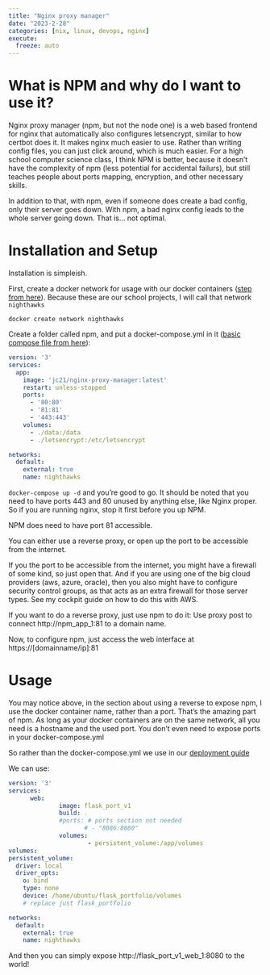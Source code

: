 ```yaml
---
title: "Nginx proxy manager"
date: "2023-2-28"
categories: [nix, linux, devops, nginx]
execute:
  freeze: auto
---
```


# What is NPM and why do I want to use it?

Nginx proxy manager (npm, but not the node one) is a web based frontend for nginx that automatically also configures letsencrypt, similar to how certbot does it. It makes nginx much easier to use. Rather than writing config files, you can just click around, which is much easier. For a high school computer science class, I think NPM is better, because it doesn't have the complexity of npm (less potential for accidental failurs), but still teaches people about ports mapping, encryption, and other necessary skills. 

In addition to that, with npm, even if someone does create a bad config, only their server goes down. With npm, a bad nginx config leads to the whole server going down. That is... not optimal.

# Installation and Setup

Installation is simpleish. 

First, create a docker network for usage with our docker containers ([step from here](https://nginxproxymanager.com/advanced-config/#best-practice-use-a-docker-network)). Because these are our school projects, I will call that network `nighthawks`

`docker create network nighthawks`


Create a folder called npm, and put a docker-compose.yml in it ([basic compose file from here](https://nginxproxymanager.com/guide/#quick-setup)):

```yaml
version: '3'
services:
  app:
    image: 'jc21/nginx-proxy-manager:latest'
    restart: unless-stopped
    ports:
      - '80:80'
      - '81:81'
      - '443:443'
    volumes:
      - ./data:/data
      - ./letsencrypt:/etc/letsencrypt

networks:
  default:
    external: true
    name: nighthawks

```

`docker-compose up -d` and you're good to go. It should be noted that you need to have ports 443 and 80 unused by anything else, like Nginx proper. So if you are running nginx, stop it first before you up NPM.

NPM does need to have port 81 accessible. 

You can either use a reverse proxy, or open up the port to be accessible from the internet.

If you the port to be accessible from the internet, you might have a firewall of some kind, so just open that. And if you are using one of the big cloud providers (aws, azure, oracle), then you also might have to configure security control groups, as that acts as an extra firewall for those server types. See my cockpit guide on how to do this with AWS. 

If you want to do a reverse proxy, just use npm to do it: Use proxy post to connect http://npm_app_1:81 to a domain name.


Now, to configure npm, just access the web interface at https://[domainname/ip]:81

# Usage

You may notice above, in the section about using a reverse to expose npm, I use the docker container name, rather than a port. That's the amazing part of npm. As long as your docker containers are on the same network, all you need is a hostname and the used port. You don't even need to expose ports in your docker-compose.yml

So rather than the docker-compose.yml we use in our [deployment guide](https://nighthawkcoders.github.io/APCSP/techtalk/deploy#running-docker-using-docker-composeyml)

We can use: 

```yaml



version: '3'
services:
      web:
              image: flask_port_v1
              build: .
              #ports: # ports section not needed
                     # - "8086:8080"
              volumes:
                      - persistent_volume:/app/volumes
volumes:
persistent_volume:
  driver: local
  driver_opts:
    o: bind
    type: none
    device: /home/ubuntu/flask_portfolio/volumes
    # replace just flask_portfolio

networks:
  default:
    external: true
    name: nighthawks

```

And then you can simply expose http://flask_port_v1_web_1:8080 to the world!




